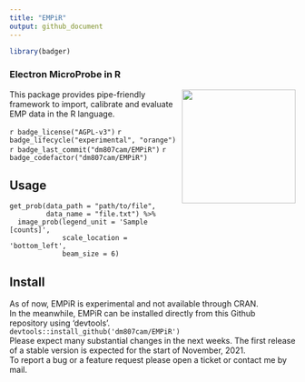 ```yaml
---
title: "EMPiR"
output: github_document
---
```


```r
library(badger)
```

### Electron MicroProbe in R
<img src="man/figures/logo.png" align="right"  height="200" />
This package provides pipe-friendly framework to import, calibrate and evaluate EMP data in the R language. 

`r badge_license("AGPL-v3")`
`r badge_lifecycle("experimental", "orange")`
`r badge_last_commit("dm807cam/EMPiR")`
`r badge_codefactor("dm807cam/EMPiR")`

## Usage
```
get_prob(data_path = "path/to/file",
         data_name = "file.txt") %>%
  image_prob(legend_unit = 'Sample [counts]',
             scale_location = 'bottom_left',
             beam_size = 6) 
```

## Install
As of now, EMPiR is experimental and not available through CRAN. </br>
In the meanwhile, EMPiR can be installed directly from this Github repository using 'devtools'.</br>
```devtools::install_github('dm807cam/EMPiR')```</br>
Please expect many substantial changes in the next weeks. The first release of a stable version is expected for the start of November, 2021.</br>
To report a bug or a feature request please open a ticket or contact me by mail. 

